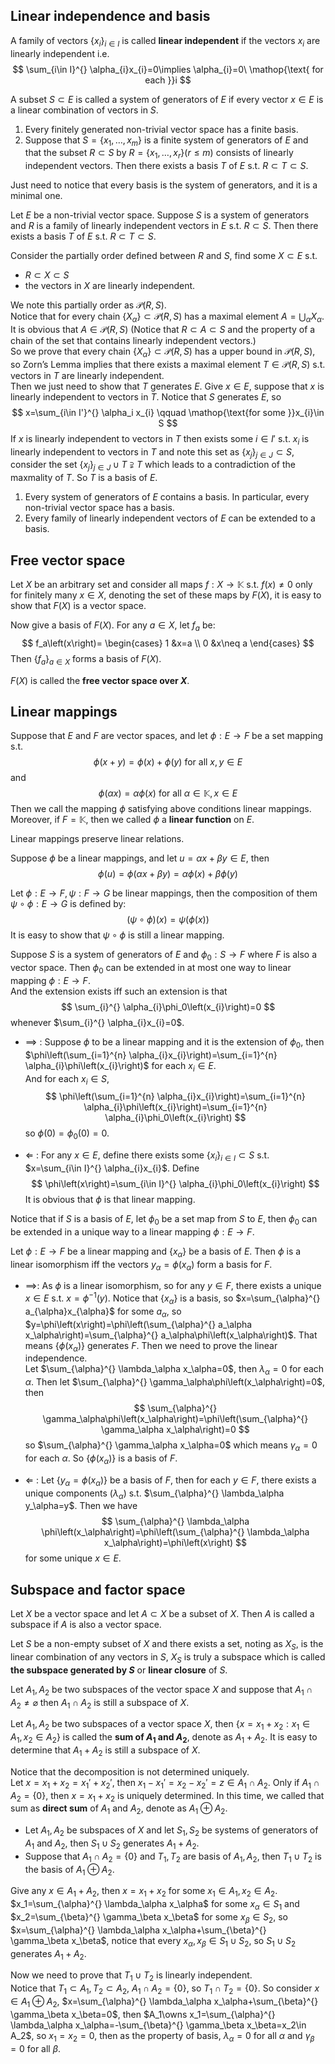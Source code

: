 
## Linear independence and basis

::: {.definition  name="linear independence"}

A family of vectors $\left\{ x_{i} \right\}_{i\in I}$ is called **linear independent** if the vectors $x_{i}$ are linearly independent i.e. 
$$ 
\sum_{i\in I}^{} \alpha_{i}x_{i}=0\implies \alpha_{i}=0\ \mathop{\text{ for each }}i
$$

:::

::: {.definition  name="system of generators"}

A subset $S\subset E$ is called a system of generators of $E$ if every vector $x\in E$ is a linear combination of vectors in $S$.

:::

::: {.proposition  name=""}

1.  Every finitely generated non-trivial vector space has a finite basis.
2.  Suppose that $S=\left\{ x_1,\ldots,x_m \right\}$ is a finite system of generators of $E$ and that the subset $R\subset S$ by $R=\left\{ x_1,\ldots,x_r \right\}\left(r\le m\right)$ consists of linearly independent vectors. Then there exists a basis $T$ of $E$ s.t. $R\subset T\subset S$.

:::

::: {.proof}

Just need to notice that every basis is the system of generators, and it is a minimal one.

:::

::: {.theorem  name=""}

Let $E$ be a non-trivial vector space. Suppose $S$ is a system of generators and $R$ is a family of linearly independent vectors in $E$ s.t. $R\subset S$. Then there exists a basis $T$ of $E$ s.t. $R\subset T\subset S$.

:::

::: {.proof}

Consider the partially order defined between $R$ and $S$, find some $X\subset E$ s.t. 

-   $R\subset X\subset S$ 
-   the vectors in $X$ are linearly independent.

We note this partially order as $\mathcal{P}\left(R,S\right)$.  
Notice that for every chain $\left\{ X_\alpha \right\}\subset \mathcal{P}\left(R,S\right)$ has a maximal element $A=\bigcup_{\alpha} X_\alpha$. It is obvious that $A\in  \mathcal{P}\left(R,S\right)$ (Notice that $R\subset A\subset S$ and the property of a chain of the set that contains linearly independent vectors.)  
So we prove that every chain $\left\{ X_\alpha \right\}\subset \mathcal{P}\left(R,S\right)$ has a upper bound in $\mathcal{P}\left(R,S\right)$, so Zorn's Lemma implies that there exists a maximal element $T\in \mathcal{P}\left(R,S\right)$ s.t. vectors in $T$ are linearly independent.  
Then we just need to show that $T$ generates $E$. Give $x\in E$, suppose that $x$ is linearly independent to vectors in $T$. Notice that  $S$ generates $E$, so 
$$ 
x=\sum_{i\in I'}^{} \alpha_i x_{i} \qquad \mathop{\text{for some }}x_{i}\in S
$$
If $x$ is linearly independent to vectors in $T$ then exists some $i\in I'$ s.t. $x_{i}$ is linearly independent to vectors in $T$ and note this set as $\left\{ x_{j} \right\}_{j\in J}\subset S$, consider the set $\left\{ x_{j} \right\}_{j\in J}\cup T\supsetneqq T$ which leads to a contradiction of the maxmality of $T$. So $T$ is a basis of $E$.

:::

::: {.corollary  name=""}

1.  Every system of generators of $E$ contains a basis. In particular, every non-trivial vector space has a basis.
2.  Every family of linearly independent vectors of $E$ can be extended to a basis.

:::

## Free vector space

Let $X$ be an arbitrary set and consider all maps $f:X\to \mathbb{K}$ s.t. $f\left(x\right)\neq 0$ only for finitely many $x\in X$, denoting the set of these maps by $F\left(X\right)$, it is easy to show that $F\left(X\right)$ is a vector space.

Now give a basis of $F\left(X\right)$. For any $a\in X$, let $f_a$ be:
$$ 
f_a\left(x\right)=
\begin{cases}
    1 &x=a \\
    0 &x\neq a
\end{cases}
$$
Then $\left\{ f_a \right\}_{a\in X}$ forms a basis of $F\left(X\right)$.

$F\left(X\right)$ is called the **free vector space over $X$**.

## Linear mappings


::: {.definition  name="linear mapping"}

Suppose that $E$ and $F$ are vector spaces, and let $\phi:E\to F$ be a set mapping s.t. 
$$ 
\phi\left(x+y\right)=\phi\left(x\right)+\phi\left(y\right) \mathop{\text{ for all }}x,y\in E
$$
and 
$$ 
\phi\left(\alpha x\right)=\alpha\phi\left(x\right) \mathop{\text{ for all }}\alpha\in \mathbb{K}, x\in E
$$
Then we call the mapping $\phi$ satisfying above conditions linear mappings.  
Moreover, if $F=\mathbb{K}$, then we called $\phi$ a **linear function** on $E$.

:::

::: {.corollary  name=""}

Linear mappings preserve linear relations.

:::

::: {.proof}

Suppose $\phi$ be a linear mappings, and let $u=\alpha x+\beta y\in E$, then
$$ 
\phi\left(u\right)=\phi\left(\alpha x+\beta y\right)=\alpha \phi\left(x\right)+\beta\phi\left(y\right)
$$

:::

Let $\phi:E\to F, \psi:F\to G$ be linear mappings, then the composition of them $\psi \circ \phi:E\to G$ is defined by:
$$ 
\left(\psi \circ \phi\right)\left(x\right)=\psi \left(\phi\left(x\right)\right)
$$
It is easy to show that $\psi \circ \phi$ is still a linear mapping.


::: {.proposition  name=""}

Suppose $S$ is a system of generators of $E$ and $\phi_0:S\to F$ where $F$ is also a vector space. Then $\phi_0$ can be extended in at most one way to linear mapping $\phi:E\to F$.  
And the extension exists iff such an extension is that 
$$ 
\sum_{i}^{} \alpha_{i}\phi_0\left(x_{i}\right)=0
$$
whenever $\sum_{i}^{} \alpha_{i}x_{i}=0$.

:::

::: {.proof}

-
    $\implies$ : Suppose $\phi$ to be a linear mapping and it is the extension of $\phi_0$, then $\phi\left(\sum_{i=1}^{n} \alpha_{i}x_{i}\right)=\sum_{i=1}^{n} \alpha_{i}\phi\left(x_{i}\right)$ for each $x_{i}\in E$.  
    And for each $x_{i}\in S$, 
    $$ 
    \phi\left(\sum_{i=1}^{n} \alpha_{i}x_{i}\right)=\sum_{i=1}^{n} \alpha_{i}\phi\left(x_{i}\right)=\sum_{i=1}^{n} \alpha_{i}\phi_0\left(x_{i}\right)
    $$
    so $\phi\left(0\right)=\phi_0\left(0\right)=0$.

-
    $\Longleftarrow$ : For any $x\in E$, define there exists some $\left\{ x_{i} \right\}_{i\in I}\subset S$ s.t. $x=\sum_{i\in I}^{} \alpha_{i}x_{i}$. Define
    $$ 
    \phi\left(x\right)=\sum_{i\in I}^{} \alpha_{i}\phi_0\left(x_{i}\right)
    $$
    It is obvious that $\phi$ is that linear mapping.

:::

Notice that if $S$ is a basis of $E$, let $\phi_0$ be a set map from $S$ to $E$, then $\phi_0$ can be extended in a unique way to a linear mapping $\phi:E\to F$.

::: {.proposition  name=""}

Let $\phi:E\to F$ be a linear mapping and $\left\{ x_\alpha \right\}$ be a basis of $E$. Then $\phi$ is a linear isomorphism iff the vectors $y_\alpha=\phi\left(x_\alpha\right)$ form a basis for $F$.

:::

::: {.proof}

-   
    $\implies$:
    As $\phi$ is a linear isomorphism, so for any $y\in F$, there exists a unique $x\in E$ s.t. $x=\phi^{-1}\left(y\right)$. Notice that $\left\{ x_\alpha \right\}$ is a basis, so $x=\sum_{\alpha}^{} a_{\alpha}x_{\alpha}$ for some $a_\alpha$, so $y=\phi\left(x\right)=\phi\left(\sum_{\alpha}^{} a_\alpha x_\alpha\right)=\sum_{\alpha}^{} a_\alpha\phi\left(x_\alpha\right)$. That means $\left\{ \phi\left(x_\alpha\right) \right\}$ generates $F$. Then we need to prove the linear independence.  
    Let $\sum_{\alpha}^{} \lambda_\alpha x_\alpha=0$, then $\lambda_\alpha=0$ for each $\alpha$. Then let $\sum_{\alpha}^{} \gamma_\alpha\phi\left(x_\alpha\right)=0$, then 
    $$ 
    \sum_{\alpha}^{} \gamma_\alpha\phi\left(x_\alpha\right)=\phi\left(\sum_{\alpha}^{} \gamma_\alpha x_\alpha\right)=0
    $$
    so $\sum_{\alpha}^{} \gamma_\alpha x_\alpha=0$ which means $\gamma_\alpha=0$ for each $\alpha$. So $\left\{ \phi\left(x_\alpha\right) \right\}$ is a basis of $F$.

-
    $\Longleftarrow$ :
    Let $\left\{ y_\alpha=\phi\left(x_\alpha\right) \right\}$ be a basis of $F$, then for each $y\in F$, there exists a unique components $\left(\lambda_\alpha\right)$ s.t. $\sum_{\alpha}^{} \lambda_\alpha y_\alpha=y$. Then we have
    $$ 
    \sum_{\alpha}^{} \lambda_\alpha \phi\left(x_\alpha\right)=\phi\left(\sum_{\alpha}^{} \lambda_\alpha x_\alpha\right)=\phi\left(x\right)
    $$
    for some unique $x\in E$.
    
:::

## Subspace and factor space


::: {.definition  name="Subspace"}

Let $X$ be a vector space and let $A\subset X$ be a subset of $X$. Then $A$ is called a subspace if $A$ is also a vector space.

Let $S$ be a non-empty subset of $X$ and there exists a set, noting as $X_S$, is the linear combination of any vectors in $S$, $X_S$ is truly a subspace which is called **the subspace generated by $S$** or **linear closure** of $S$.

:::

::: {.proposition  name=""}

Let $A_1,A_2$ be two subspaces of the vector space $X$ and suppose that $A_1\cap A_2\neq \varnothing$ then $A_1\cap A_2$ is still a subspace of $X$.

:::

::: {.definition  name="sum of subspace"}

Let $A_1,A_2$ be two subspaces of a vector space $X$, then $\left\{ x=x_1+x_2:x_1\in A_1,x_2\in A_2 \right\}$ is called the **sum of $A_1$ and $A_2$**, denote as $A_1+ A_2$. It is easy to determine that $A_1+ A_2$ is still a subspace of $X$.

Notice that the decomposition is not determined uniquely.  
Let $x=x_1+x_2=x_1'+x_2'$, then $x_1-x_1'=x_2-x_2'=z\in A_1\cap A_2$. Only if $A_1\cap A_2=\left\{ 0 \right\}$, then $x=x_1+x_2$ is uniquely determined. In this time, we called that sum as **direct sum** of $A_1$ and $A_2$, denote as $A_1\oplus A_2$.

:::

::: {.proposition  name=""}

-   Let $A_1,A_2$ be subspaces of $X$ and let $S_1,S_2$ be systems of generators of $A_1$ and $A_2$, then $S_1\cup S_2$ generates $A_1+A_2$.
-   Suppose that $A_1\cap A_2=\left\{ 0 \right\}$ and $T_1,T_2$ are basis of $A_1,A_2$, then $T_1\cup T_2$ is the basis of $A_1\oplus A_2$.

:::

::: {.proof}

Give any $x\in A_1+A_2$, then $x=x_1+x_2$ for some $x_1\in A_1,x_2\in A_2$. $x_1=\sum_{\alpha}^{} \lambda_\alpha x_\alpha$ for some $x_\alpha\in S_1$ and $x_2=\sum_{\beta}^{} \gamma_\beta x_\beta$ for some $x_\beta\in S_2$, so $x=\sum_{\alpha}^{} \lambda_\alpha x_\alpha+\sum_{\beta}^{} \gamma_\beta x_\beta$, notice that every $x_\alpha,x_\beta\in S_1\cup S_2$, so $S_1\cup S_2$ generates $A_1+A_2$.

Now we need to prove that $T_1\cup T_2$ is linearly independent.  
Notice that $T_1\subset A_1,T_2\subset A_2$, $A_1\cap A_2=\left\{ 0 \right\}$, so $T_1\cap T_2=\left\{ 0 \right\}$. So consider $x\in A_1\oplus A_2$, $x=\sum_{\alpha}^{} \lambda_\alpha x_\alpha+\sum_{\beta}^{} \gamma_\beta x_\beta=0$, then $A_1\owns x_1=\sum_{\alpha}^{} \lambda_\alpha x_\alpha=-\sum_{\beta}^{} \gamma_\beta x_\beta=x_2\in A_2$, so $x_1=x_2=0$, then as the property of basis, $\lambda_\alpha=0$ for all $\alpha$ and $\gamma_\beta=0$ for all $\beta$.

:::





















